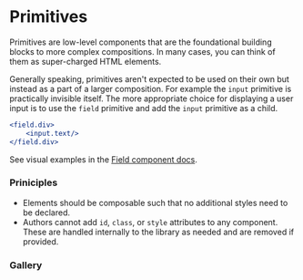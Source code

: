 
<Meta title="Primitives/Overview" />

# Primitives

Primitives are low-level components that are the foundational building blocks to more complex compositions. In many cases, you can think of them as super-charged HTML elements.

Generally speaking, primitives aren't expected to be used on their own but instead as a part of a larger composition. For example the `input` primitive is practically invisible itself. The more appropriate choice for displaying a user input is to use the `field` primitive and add the `input` primitive as a child.

```jsx
<field.div>
    <input.text/>
</field.div>
```
See visual examples in the [Field component docs](/docs/components-field--docs).

### Priniciples

- Elements should be composable such that no additional styles need to be declared.
- Authors cannot add `id`, `class`, or `style` attributes to any component. These are handled internally to the library as needed and are removed if provided.

### Gallery

<Grid>
    <Example stories={ BoxStories }/>
    <Example stories={ CloseStories }/>
    <Example stories={ FieldStories }/>
    <Example stories={ FlyoutStories }/>
    <Example stories={ IconStories }/>
    <Example stories={ InputStories }/>
    <Example stories={ ListboxStories }/>
    <Example stories={ LocalizeStories }/>
    <Example stories={ LockupStories }/>
    <Example stories={ MediaStories }/>
    <Example stories={ TextStories }/>
    <Example stories={ TrackStories }/>
</Grid>